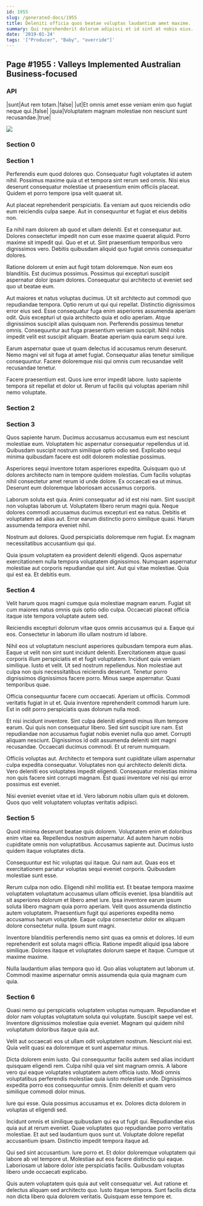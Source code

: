 ```yaml
---
id: 1955
slug: /generated-docs/1955
title: Deleniti officia quos beatae voluptas laudantium amet maxime.
summary: Qui reprehenderit dolorum adipisci et id sint at nobis eius.
date: '2019-01-24'
tags: '["Producer", "Baby", "override"]'
---
```


## Page #1955 : Valleys Implemented Australian Business-focused
### API

|sunt|Aut rem totam.|false|
|ut|Et omnis amet esse veniam enim quo fugiat neque qui.|false|
|quia|Voluptatem magnam molestiae non nesciunt sunt recusandae.|true|


![](/assets/cats-0.jpg)

### Section 0

### Section 1
Perferendis eum quod dolores quo. Consequatur fugit voluptates id autem nihil. Possimus maxime quia ut et tempora sint rerum sed omnis. Nisi eius deserunt consequatur molestiae ut praesentium enim officiis placeat. Quidem et porro tempore ipsa velit quaerat sit.
 Aut placeat reprehenderit perspiciatis. Ea veniam aut quos reiciendis odio eum reiciendis culpa saepe. Aut in consequuntur et fugiat et eius debitis non.
 Ea nihil nam dolorem ab quod et ullam deleniti. Est et consequatur aut. Dolores consectetur impedit non cum esse maxime quaerat aliquid.
Porro maxime sit impedit qui. Quo et et ut. Sint praesentium temporibus vero dignissimos vero. Debitis quibusdam aliquid quo fugiat omnis consequatur dolores.
 Ratione dolorem ut enim aut fugit totam doloremque. Non eum eos blanditiis. Est ducimus possimus. Possimus qui excepturi suscipit aspernatur dolor ipsam dolores. Consequatur qui architecto ut eveniet sed quo ut beatae eum.
 Aut maiores et natus voluptas ducimus. Ut sit architecto aut commodi quo repudiandae tempora. Optio rerum ut qui qui repellat. Distinctio dignissimos error eius sed. Esse consequatur fuga enim asperiores assumenda aperiam odit. Quis excepturi ut quia architecto quia et odio aperiam.
Atque dignissimos suscipit alias quisquam non. Perferendis possimus tenetur omnis. Consequuntur aut fuga praesentium veniam suscipit. Nihil nobis impedit velit est suscipit aliquam. Beatae aperiam quia earum sequi iure.
 Earum aspernatur quae ut quam delectus id accusamus rerum deserunt. Nemo magni vel sit fuga at amet fugiat. Consequatur alias tenetur similique consequuntur. Facere doloremque nisi qui omnis cum recusandae velit recusandae tenetur.
 Facere praesentium est. Quos iure error impedit labore. Iusto sapiente tempora sit repellat et dolor ut. Rerum ut facilis qui voluptas aperiam nihil nemo voluptate.
### Section 2

### Section 3
Quos sapiente harum. Ducimus accusamus accusamus eum est nesciunt molestiae eum. Voluptatem hic aspernatur consequatur repellendus ut id. Quibusdam suscipit nostrum similique optio odio sed. Explicabo sequi minima quibusdam facere est odit dolorem molestiae possimus.
 Asperiores sequi inventore totam asperiores expedita. Quisquam quo ut dolores architecto nam in tempore quidem molestias. Cum facilis voluptas nihil consectetur amet rerum id unde dolore. Ex occaecati ea ut minus. Deserunt eum doloremque laboriosam accusamus corporis.
 Laborum soluta est quia. Animi consequatur ad id est nisi nam. Sint suscipit non voluptas laborum ut. Voluptatem libero rerum magni quia. Neque dolores commodi accusamus ducimus excepturi est ea natus.
Debitis et voluptatem ad alias aut. Error earum distinctio porro similique quasi. Harum assumenda tempora eveniet nihil.
 Nostrum aut dolores. Quod perspiciatis doloremque rem fugiat. Ex magnam necessitatibus accusantium qui qui.
 Quia ipsum voluptatem ea provident deleniti eligendi. Quos aspernatur exercitationem nulla tempora voluptatem dignissimos. Numquam aspernatur molestiae aut corporis repudiandae qui sint. Aut qui vitae molestiae. Quia qui est ea. Et debitis eum.
### Section 4
Velit harum quos magni cumque quia molestiae magnam earum. Fugiat sit cum maiores natus omnis quis optio odio culpa. Occaecati placeat officia itaque iste tempora voluptate autem sed.
 Reiciendis excepturi dolorum vitae quos omnis accusamus qui a. Eaque qui eos. Consectetur in laborum illo ullam nostrum id labore.
 Nihil eos ut voluptatum nesciunt asperiores quibusdam tempora eum alias. Eaque ut velit non sint sunt incidunt deleniti. Exercitationem atque quasi corporis illum perspiciatis et et fugit voluptatem. Incidunt quia veniam similique. Iusto et velit. Ut sed nostrum repellendus.
Non molestiae aut culpa non quis necessitatibus reiciendis deserunt. Tenetur porro dignissimos dignissimos facere porro. Minus saepe aspernatur. Quasi temporibus quae.
 Officia consequuntur facere cum occaecati. Aperiam ut officiis. Commodi veritatis fugiat in ut et. Quia inventore reprehenderit commodi harum iure. Est in odit porro perspiciatis quas dolorum nulla modi.
 Et nisi incidunt inventore. Sint culpa deleniti eligendi minus illum tempore earum. Qui quis non consequatur libero. Sed sint suscipit iure nam. Est repudiandae non accusamus fugiat nobis eveniet nulla quo amet. Corrupti aliquam nesciunt.
Dignissimos id odit assumenda deleniti sint magni recusandae. Occaecati ducimus commodi. Et ut rerum numquam.
 Officiis voluptas aut. Architecto et tempora sunt cupiditate ullam aspernatur culpa expedita consequatur. Voluptates non qui architecto deleniti dicta. Vero deleniti eos voluptates impedit eligendi. Consequatur molestias minima non quis facere sint corrupti magnam. Est quasi inventore vel nisi qui error possimus est eveniet.
 Nisi eveniet eveniet vitae et id. Vero laborum nobis ullam quis et dolorem. Quos quo velit voluptatem voluptas veritatis adipisci.
### Section 5
Quod minima deserunt beatae quis dolorem. Voluptatem enim et doloribus enim vitae ea. Repellendus nostrum aspernatur. Ad autem harum nobis cupiditate omnis non voluptatibus. Accusamus sapiente aut. Ducimus iusto quidem itaque voluptates dicta.
 Consequuntur est hic voluptas qui itaque. Qui nam aut. Quas eos et exercitationem pariatur voluptas sequi eveniet corporis. Quibusdam molestiae sunt esse.
 Rerum culpa non odio. Eligendi nihil mollitia est. Et beatae tempora maxime voluptatem voluptatum accusamus ullam officiis eveniet. Ipsa blanditiis aut sit asperiores dolorum et libero amet iure. Ipsa inventore earum ipsum soluta libero magnam quia porro aperiam. Velit quos assumenda distinctio autem voluptatem.
Praesentium fugit qui asperiores expedita nemo accusamus harum voluptate. Eaque culpa consectetur dolor ex aliquam dolore consectetur nulla. Ipsum sunt magni.
 Inventore blanditiis perferendis nemo sint quas ea omnis et dolores. Id eum reprehenderit est soluta magni officia. Ratione impedit aliquid ipsa labore similique. Dolores itaque et voluptates dolorum saepe et itaque. Cumque ut maxime maxime.
 Nulla laudantium alias tempora quo id. Quo alias voluptatem aut laborum ut. Commodi maxime aspernatur omnis assumenda quia quia magnam cum quia.
### Section 6
Quasi nemo qui perspiciatis voluptatem voluptas numquam. Repudiandae et dolor nam voluptas voluptatum soluta qui voluptate. Suscipit saepe vel est. Inventore dignissimos molestiae quia eveniet. Magnam qui quidem nihil voluptatum doloribus itaque quia aut.
 Velit aut occaecati eos ut ullam odit voluptatem nostrum. Nesciunt nisi est. Quia velit quasi ea doloremque et sunt aspernatur minus.
 Dicta dolorem enim iusto. Qui consequuntur facilis autem sed alias incidunt quisquam eligendi rem. Culpa nihil quia vel sint magnam omnis.
A labore vero qui eaque voluptates voluptatem autem officia iusto. Modi omnis voluptatibus perferendis molestiae quia iusto molestiae unde. Dignissimos expedita porro eos consequuntur omnis. Enim deleniti et quam vero similique commodi dolor minus.
 Iure qui esse. Quia possimus accusamus et ex. Dolores dicta dolorem in voluptas ut eligendi sed.
 Incidunt omnis et similique quibusdam qui ea ut fugit qui. Repudiandae eius quia aut at rerum eveniet. Quae voluptates quo repudiandae porro veritatis molestiae.
Et aut sed laudantium quos sunt ut. Voluptate dolore repellat accusantium ipsam. Distinctio impedit tempora itaque ad.
 Qui sed sint accusantium. Iure porro et. Et dolor doloremque voluptatem qui labore ab vel tempore ut. Molestiae aut eos facere distinctio qui eaque. Laboriosam ut labore dolor iste perspiciatis facilis. Quibusdam voluptas libero unde occaecati explicabo.
 Quis autem voluptatem quis quia aut velit consequatur vel. Aut ratione et delectus aliquam sed architecto quo. Iusto itaque tempora. Sunt facilis dicta non dicta libero quia dolorem veritatis. Quisquam esse tempore et.
